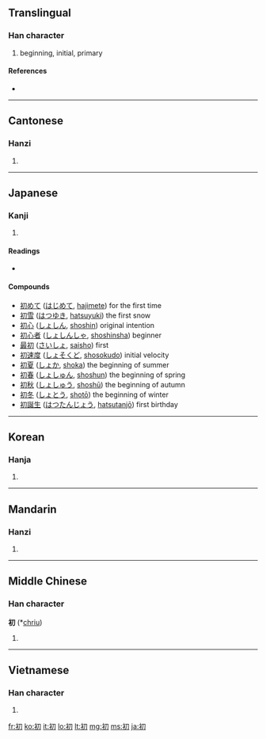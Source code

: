 ==Translingual==

===Han character===
{{Han char|rn=18|rad=刀|as=05|sn=7|four=3722<sub>0</sub>|canj=中尸竹 (LSH)}}

# beginning, initial, primary

====References====
* {{Han ref|kx=0137.330|dkj=01911|dj=0310.010|hdz=10327.220|uh=521D|ud=21021|bh=AAEC|bd=43756}}

----

==Cantonese==

===Hanzi===
{{yue-hanzi|jyut=|y=cho1}}

# {{defn|Cantonese|sort=刀05}}

----

==Japanese==

===Kanji===
{{ja-kanji|grade=4|rs=刀05}}

# {{defn|Japanese}}

====Readings====
* {{ja-readings|on=[[しょ]] (sho), [[そ]] (so)|kun=[[はじめ]] (hajime), [[はつ]] (hatsu), [[うい]] (ui)}}

====Compounds====
*[[初めて]] ([[はじめて]], [[hajimete]]) for the first time
*[[初雪]] ([[はつゆき]], [[hatsuyuki]]) the first snow
*[[初心]] ([[しょしん]], [[shoshin]]) original intention
*[[初心者]] ([[しょしんしゃ]], [[shoshinsha]]) beginner
*[[最初]] ([[さいしょ]], [[saisho]]) first
*[[初速度]] ([[しょそくど]], [[shosokudo]]) initial velocity
*[[初夏]] ([[しょか]], [[shoka]]) the beginning of summer
*[[初春]] ([[しょしゅん]], [[shoshun]]) the beginning of spring
*[[初秋]] ([[しょしゅう]], [[shoshū]]) the beginning of autumn
*[[初冬]] ([[しょとう]], [[shotō]]) the beginning of winter
*[[初誕生]] ([[はつたんじょう]], [[hatsutanjō]]) first birthday

----

==Korean==

===Hanja===
{{ko-hanja|hangeul=초|rv=cho|mr=ch'o}}

# {{defn|Korean|sort=刀05}}

----

==Mandarin==

===Hanzi===
{{cmn-hanzi|pin=[[chū]] ([[chu1]])|wg=ch'u<sup>1</sup>}}

# {{defn|Mandarin|sort=刀05}}

----

==Middle Chinese==

===Han character===
'''初''' (*[[chriu]])<!--asterisk indicates that this is a reconstructed pronunciation-->

# {{defn|Middle Chinese|sort=刀05}}

----

==Vietnamese==

===Han character===
{{vi-hantu|[[sơ]], [[thơ]], [[xưa]], [[xơ]]|rs=刀05}}

# {{defn|Vietnamese|sort=刀05}}

[[fr:初]]
[[ko:初]]
[[it:初]]
[[lo:初]]
[[lt:初]]
[[mg:初]]
[[ms:初]]
[[ja:初]]